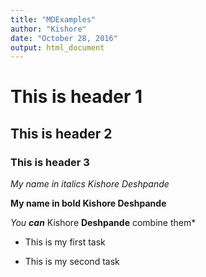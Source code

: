 ```yaml
---
title: "MDExamples"
author: "Kishore"
date: "October 28, 2016"
output: html_document
---
```


 
# This is header 1
## This is header 2
### This is header 3
*My name in italics Kishore Deshpande*

**My name in bold Kishore Deshpande**

*You **can**  *Kishore **Deshpande** combine them*

* This is my first task

* This is my second task
